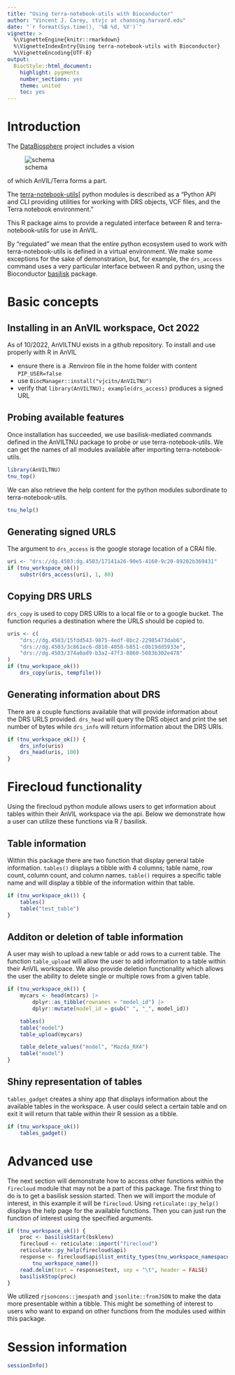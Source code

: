 ```yaml
---
title: "Using terra-notebook-utils with Bioconductor"
author: "Vincent J. Carey, stvjc at channing.harvard.edu"
date: "`r format(Sys.time(), '%B %d, %Y')`"
vignette: >
  %\VignetteEngine{knitr::rmarkdown}
  %\VignetteIndexEntry{Using terra-notebook-utils with Bioconductor}
  %\VignetteEncoding{UTF-8}
output:
  BiocStyle::html_document:
    highlight: pygments
    number_sections: yes
    theme: united
    toc: yes
---
```


# Introduction

The [DataBiosphere][] project includes a vision

![schema](https://raw.githubusercontent.com/vjcitn/AnVILTNU/main/databiosfig.jpg)

of which AnVIL/Terra forms a part.

[DataBiosphere]: https://www.databiosphere.org

The [terra-notebook-utils][ python modules is described as a "Python
API and CLI providing utilities for working with DRS objects, VCF
files, and the Terra notebook environment."

[terra-notebook-utils]: https://github.com/DataBiosphere/terra-notebook-utils

This R package aims to provide a regulated interface between R and
terra-notebook-utils for use in AnVIL.

By "regulated" we mean that the entire python ecosystem used to work
with terra-notebook-utils is defined in a virtual environment.  We
make some exceptions for the sake of demonstration, but, for example,
the `drs_access` command uses a very particular interface between R
and python, using the Bioconductor [basilisk][] package.

[basilisk]: https://bioconductor.org/packages/basilisk

# Basic concepts

## Installing in an AnVIL workspace, Oct 2022

As of 10/2022, AnVILTNU exists in a github repository.  To install and
use properly with R in AnVIL

- ensure there is a .Renviron file in the home folder with content
  `PIP_USER=false`
- use `BiocManager::install("vjcitn/AnVILTNU")`
- verify that `library(AnVILTNU); example(drs_access)` produces a
  signed URL

## Probing available features

Once installation has succeeded, we use basilisk-mediated commands
defined in the AnVILTNU package to probe or use terra-notebook-utils.
We can get the names of all modules available after importing
terra-notebook-utils.

```r
library(AnVILTNU)
tnu_top()
```

We can also retrieve the help content for the python modules
subordinate to terra-notebook-utils.

```r
tnu_help()
```

## Generating signed URLS

The argument to `drs_access` is the google storage location of a CRAI
file.

```r
uri <- "drs://dg.4503:dg.4503/17141a26-90e5-4160-9c20-89202b369431"
if (tnu_workspace_ok())
    substr(drs_access(uri), 1, 80)
```

## Copying DRS URLS

`drs_copy` is used to copy DRS URIs to a local file or to a google bucket. The
function requries a destination where the URLS should be copied to.

```r
uris <- c(
    "drs://dg.4503/15fdd543-9875-4edf-8bc2-22985473dab6",
    "drs://dg.4503/3c861ec6-d810-4058-b851-c0b19dd5933e",
    "drs://dg.4503/374a0ad9-b3a2-47f3-8860-5083b302e478"
)
if (tnu_workspace_ok())
    drs_copy(uris, tempfile())
```

## Generating information about DRS

There are a couple functions available that will provide information about the
DRS URLS provided. `drs_head` will query the DRS object and print the set number
of bytes while `drs_info` will return information about the DRS URIs.

```r
if (tnu_workspace_ok()) {
    drs_info(uris)
    drs_head(uris, 100)
}
```

# Firecloud functionality

Using the firecloud python module allows users to get information about tables
within their AnVIL workspace via the api. Below we demonstrate how a user can
utilize these functions via R / basilisk.

## Table information

Within this package there are two function that display general table
information. `tables()` displays a tibble with 4 columns; table name,
row count, column count, and column names. `table()` requires a
specific table name and will display a tibble of the information
within that table.

```r
if (tnu_workspace_ok()) {
    tables()
    table("test_table")
}
```

## Additon or deletion of table information

A user may wish to upload a new table or add rows to a current table. The
function `table_upload` will allow the user to add information to a table within
their AnVIL workspace. We also provide deletion functionality which allows the
user the ability to delete single or multiple rows from a given table.

```r
if (tnu_workspace_ok()) {
    mycars <- head(mtcars) |>
        dplyr::as_tibble(rownames = "model_id") |>
        dplyr::mutate(model_id = gsub(" ", "_", model_id))

    tables()
    table("model")
    table_upload(mycars)

    table_delete_values("model", "Mazda_RX4")
    table("model")
}
```

## Shiny representation of tables

`tables_gadget` creates a shiny app that displays information about
the available tables in the workspace. A user could select a certain
table and on exit it will return that table within their R session as
a tibble.

```r
if (tnu_workspace_ok())
    tables_gadget()
```

# Advanced use

The next section will demonstrate how to access other functions within
the `firecloud` module that may not be a part of this package. The
first thing to do is to get a basilisk session started. Then we will
import the module of interest, in this example it will be
`firecloud`. Using `reticulate::py_help()` displays the help page for
the available functions.  Then you can just run the function of
interest using the specified arguments.

```r
if (tnu_workspace_ok()) {
    proc <- basiliskStart(bsklenv)
    firecloud <- reticulate::import("firecloud")
    reticulate::py_help(firecloud$api)
    response <- firecloud$api$list_entity_types(tnu_workspace_namespace(),
        tnu_workspace_name())
    read.delim(text = response$text, sep = "\t", header = FALSE)
    basiliskStop(proc)
}
```

We utilized `rjsoncons::jmespath` and `jsonlite::fromJSON` to make the
data more presentable within a tibble. This might be something of
interest to users who want to expand on other functions from the
modules used within this package.

# Session information

```r
sessionInfo()
```
